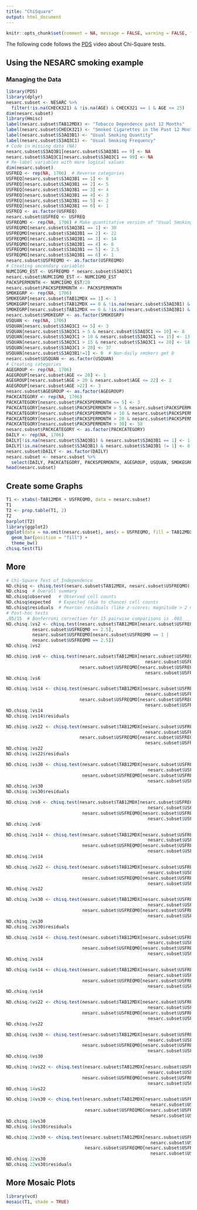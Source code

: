 ```yaml
---
title: "ChiSquare"
output: html_document
---
```



```r
knitr::opts_chunk$set(comment = NA, message = FALSE, warning = FALSE, fig.align = "center")
```

The following code follows the [PDS](https://www.youtube.com/watch?v=eLAFK_XovnE&index=57&list=PLDEF0B9CBD27AD37E) video about Chi-Square tests.

## Using the NESARC smoking example

### Managing the Data

```r
library(PDS)
library(dplyr)
nesarc.subset <- NESARC %>% 
  filter(!is.na(CHECK321) & !is.na(AGE) & CHECK321 == 1 & AGE <= 25)
dim(nesarc.subset)
library(Hmisc)
label(nesarc.subset$TAB12MDX) <- "Tobacco Dependence past 12 Months"
label(nesarc.subset$CHECK321) <- "Smoked Cigarettes in the Past 12 Months"
label(nesarc.subset$S3AQ3B1) <- "Usual Smoking Quantity"
label(nesarc.subset$S3AQ3C1) <- "Usual Smoking Frequency"
# Code in missing data (NA)
nesarc.subset$S3AQ3B1[nesarc.subset$S3AQ3B1 == 9] <- NA
nesarc.subset$S3AQ3C1[nesarc.subset$S3AQ3C1 == 99] <- NA
# Re-label variables with more logical values
dim(nesarc.subset)
USFREQ <- rep(NA, 1706)  # Reverse categories
USFREQ[nesarc.subset$S3AQ3B1 == 1] <- 6
USFREQ[nesarc.subset$S3AQ3B1 == 2] <- 5
USFREQ[nesarc.subset$S3AQ3B1 == 3] <- 4
USFREQ[nesarc.subset$S3AQ3B1 == 4] <- 3
USFREQ[nesarc.subset$S3AQ3B1 == 5] <- 2
USFREQ[nesarc.subset$S3AQ3B1 == 6] <- 1
USFREQ <- as.factor(USFREQ)
nesarc.subset$USFREQ <- USFREQ
USFREQMO <- rep(NA, 1706) # Make quantitative version of "Usual Smoking Frequency"
USFREQMO[nesarc.subset$S3AQ3B1 == 1] <- 30
USFREQMO[nesarc.subset$S3AQ3B1 == 2] <- 22
USFREQMO[nesarc.subset$S3AQ3B1 == 3] <- 14
USFREQMO[nesarc.subset$S3AQ3B1 == 4] <- 6
USFREQMO[nesarc.subset$S3AQ3B1 == 5] <- 2.5
USFREQMO[nesarc.subset$S3AQ3B1 == 6] <- 1
nesarc.subset$USFREQMO <- as.factor(USFREQMO)
# Creating secondary variables
NUMCIGMO_EST <- USFREQMO * nesarc.subset$S3AQ3C1
nesarc.subset$NUMCIGMO_EST <- NUMCIGMO_EST
PACKSPERMONTH <- NUMCIGMO_EST/20
nesarc.subset$PACKSPERMONTH <- PACKSPERMONTH
SMOKEGRP <- rep(NA, 1706)
SMOKEGRP[nesarc.subset$TAB12MDX == 1] <- 1
SMOKEGRP[nesarc.subset$TAB12MDX == 0 & !is.na(nesarc.subset$S3AQ3B1) & nesarc.subset$S3AQ3B1 == 1] <- 2
SMOKEGRP[nesarc.subset$TAB12MDX == 0 & !is.na(nesarc.subset$S3AQ3B1) & nesarc.subset$S3AQ3B1 != 1] <- 3
nesarc.subset$SMOKEGRP <- as.factor(SMOKEGRP)
USQUAN <- rep(NA, 1706)
USQUAN[nesarc.subset$S3AQ3C1 <= 5] <- 3
USQUAN[nesarc.subset$S3AQ3C1 > 5 & nesarc.subset$S3AQ3C1 <= 10] <- 8
USQUAN[nesarc.subset$S3AQ3C1 > 10 & nesarc.subset$S3AQ3C1 <= 15] <- 13
USQUAN[nesarc.subset$S3AQ3C1 > 15 & nesarc.subset$S3AQ3C1 <= 20] <- 18
USQUAN[nesarc.subset$S3AQ3C1 > 20] <- 37
USQUAN[nesarc.subset$S3AQ3B1!=1] <- 0  # Non-daily smokers get 0
nesarc.subset$USQUAN <- as.factor(USQUAN)
# Creating categories
AGEGROUP <- rep(NA, 1706)
AGEGROUP[nesarc.subset$AGE <= 20] <- 1
AGEGROUP[nesarc.subset$AGE > 20 & nesarc.subset$AGE <= 22] <- 2
AGEGROUP[nesarc.subset$AGE >22] <- 3
nesarc.subset$AGEGROUP <- as.factor(AGEGROUP)
PACKCATEGORY <- rep(NA, 1706)
PACKCATEGORY[nesarc.subset$PACKSPERMONTH <= 5] <- 3
PACKCATEGORY[nesarc.subset$PACKSPERMONTH > 5 & nesarc.subset$PACKSPERMONTH <= 10] <- 7
PACKCATEGORY[nesarc.subset$PACKSPERMONTH > 10 & nesarc.subset$PACKSPERMONTH <= 20] <- 15
PACKCATEGORY[nesarc.subset$PACKSPERMONTH > 20 & nesarc.subset$PACKSPERMONTH <= 30] <- 25
PACKCATEGORY[nesarc.subset$PACKSPERMONTH > 30] <- 58
nesarc.subset$PACKCATEGORY <- as.factor(PACKCATEGORY)
DAILY <- rep(NA, 1706)
DAILY[!is.na(nesarc.subset$S3AQ3B1) & nesarc.subset$S3AQ3B1 == 1] <- 1
DAILY[!is.na(nesarc.subset$S3AQ3B1) & nesarc.subset$S3AQ3B1 != 1] <- 0
nesarc.subset$DAILY <- as.factor(DAILY)
nesarc.subset <- nesarc.subset %>% 
  select(DAILY, PACKCATEGORY, PACKSPERMONTH, AGEGROUP, USQUAN, SMOKEGRP, PACKSPERMONTH, NUMCIGMO_EST, USFREQMO, USFREQ, TAB12MDX)
head(nesarc.subset)
```

## Create some Graphs

```r
T1 <- xtabs(~TAB12MDX + USFREQMO, data = nesarc.subset)
T1
T2 <- prop.table(T1, 2)
T2
barplot(T2)
library(ggplot2)
ggplot(data = na.omit(nesarc.subset), aes(x = USFREQMO, fill = TAB12MDX)) + 
  geom_bar(position = "fill") + 
  theme_bw()
chisq.test(T1)
```

## More

```r
# Chi-Square Test of Independence
ND.chisq <- chisq.test(nesarc.subset$TAB12MDX, nesarc.subset$USFREQMO)
ND.chisq  # Overall summary
ND.chisq$observed   # Observed cell counts
ND.chisq$expected   # Expected (due to chance) cell counts
ND.chisq$residuals  # Pearson residuals (like z-scores; magnitude > 2 means a cell has a higher/lower cell count than is expected by chance)
# Post-hoc tests
.05/15  # Bonferroni correction for 15 pairwise comparisons is .003
ND.chisq.1vs2 <- chisq.test(nesarc.subset$TAB12MDX[nesarc.subset$USFREQMO == 1 | 
          nesarc.subset$USFREQMO == 2.5], 
          nesarc.subset$USFREQMO[nesarc.subset$USFREQMO == 1 | 
          nesarc.subset$USFREQMO == 2.5])
ND.chisq.1vs2

ND.chisq.1vs6 <- chisq.test(nesarc.subset$TAB12MDX[nesarc.subset$USFREQMO == 1 | 
                                                     nesarc.subset$USFREQMO == 6], 
                            nesarc.subset$USFREQMO[nesarc.subset$USFREQMO == 1 | 
                                                     nesarc.subset$USFREQMO == 6])
ND.chisq.1vs6

ND.chisq.1vs14 <- chisq.test(nesarc.subset$TAB12MDX[nesarc.subset$USFREQMO == 1 | 
                                                     nesarc.subset$USFREQMO == 14], 
                            nesarc.subset$USFREQMO[nesarc.subset$USFREQMO == 1 | 
                                                     nesarc.subset$USFREQMO == 14])
ND.chisq.1vs14
ND.chisq.1vs14$residuals

ND.chisq.1vs22 <- chisq.test(nesarc.subset$TAB12MDX[nesarc.subset$USFREQMO == 1 | 
                                                     nesarc.subset$USFREQMO == 22], 
                            nesarc.subset$USFREQMO[nesarc.subset$USFREQMO == 1 | 
                                                     nesarc.subset$USFREQMO == 22])
ND.chisq.1vs22
ND.chisq.1vs22$residuals

ND.chisq.1vs30 <- chisq.test(nesarc.subset$TAB12MDX[nesarc.subset$USFREQMO == 1 | 
                                                      nesarc.subset$USFREQMO == 30], 
                             nesarc.subset$USFREQMO[nesarc.subset$USFREQMO == 1 | 
                                                      nesarc.subset$USFREQMO == 30])
ND.chisq.1vs30
ND.chisq.1vs30$residuals

ND.chisq.2vs6 <- chisq.test(nesarc.subset$TAB12MDX[nesarc.subset$USFREQMO == 2.5 | 
                                                      nesarc.subset$USFREQMO == 6], 
                             nesarc.subset$USFREQMO[nesarc.subset$USFREQMO == 2.5 | 
                                                      nesarc.subset$USFREQMO == 6])
ND.chisq.2vs6

ND.chisq.2vs14 <- chisq.test(nesarc.subset$TAB12MDX[nesarc.subset$USFREQMO == 2.5 | 
                                                      nesarc.subset$USFREQMO == 14], 
                             nesarc.subset$USFREQMO[nesarc.subset$USFREQMO == 2.5 | 
                                                      nesarc.subset$USFREQMO == 14])
ND.chisq.2vs14

ND.chisq.2vs22 <- chisq.test(nesarc.subset$TAB12MDX[nesarc.subset$USFREQMO == 2.5 | 
                                                      nesarc.subset$USFREQMO == 22], 
                             nesarc.subset$USFREQMO[nesarc.subset$USFREQMO == 2.5 | 
                                                      nesarc.subset$USFREQMO == 22])
ND.chisq.2vs22

ND.chisq.2vs30 <- chisq.test(nesarc.subset$TAB12MDX[nesarc.subset$USFREQMO == 2.5 | 
                                                      nesarc.subset$USFREQMO == 30], 
                             nesarc.subset$USFREQMO[nesarc.subset$USFREQMO == 2.5 | 
                                                      nesarc.subset$USFREQMO == 30])
ND.chisq.2vs30
ND.chisq.2vs30$residuals

ND.chisq.2vs14 <- chisq.test(nesarc.subset$TAB12MDX[nesarc.subset$USFREQMO == 2.5 | 
                                                      nesarc.subset$USFREQMO == 14], 
                             nesarc.subset$USFREQMO[nesarc.subset$USFREQMO == 2.5 | 
                                                      nesarc.subset$USFREQMO == 14])
ND.chisq.2vs14

ND.chisq.6vs14 <- chisq.test(nesarc.subset$TAB12MDX[nesarc.subset$USFREQMO == 6 | 
                                                      nesarc.subset$USFREQMO == 14], 
                             nesarc.subset$USFREQMO[nesarc.subset$USFREQMO == 6 | 
                                                      nesarc.subset$USFREQMO == 14])
ND.chisq.6vs14

ND.chisq.6vs22 <- chisq.test(nesarc.subset$TAB12MDX[nesarc.subset$USFREQMO == 6 | 
                                                      nesarc.subset$USFREQMO == 22], 
                             nesarc.subset$USFREQMO[nesarc.subset$USFREQMO == 6 | 
                                                      nesarc.subset$USFREQMO == 22])
ND.chisq.6vs22

ND.chisq.6vs30 <- chisq.test(nesarc.subset$TAB12MDX[nesarc.subset$USFREQMO == 6 | 
                                                      nesarc.subset$USFREQMO == 30], 
                             nesarc.subset$USFREQMO[nesarc.subset$USFREQMO == 6 | 
                                                      nesarc.subset$USFREQMO == 30])
ND.chisq.6vs30

ND.chisq.14vs22 <- chisq.test(nesarc.subset$TAB12MDX[nesarc.subset$USFREQMO == 14 | 
                                                      nesarc.subset$USFREQMO == 22], 
                             nesarc.subset$USFREQMO[nesarc.subset$USFREQMO == 14 | 
                                                      nesarc.subset$USFREQMO == 22])
ND.chisq.14vs22

ND.chisq.14vs30 <- chisq.test(nesarc.subset$TAB12MDX[nesarc.subset$USFREQMO == 14 | 
                                                       nesarc.subset$USFREQMO == 30], 
                              nesarc.subset$USFREQMO[nesarc.subset$USFREQMO == 14 | 
                                                       nesarc.subset$USFREQMO == 30])
ND.chisq.14vs30
ND.chisq.14vs30$residuals

ND.chisq.22vs30 <- chisq.test(nesarc.subset$TAB12MDX[nesarc.subset$USFREQMO == 22 | 
                                                       nesarc.subset$USFREQMO == 30], 
                              nesarc.subset$USFREQMO[nesarc.subset$USFREQMO == 22 | 
                                                       nesarc.subset$USFREQMO == 30])
ND.chisq.22vs30
ND.chisq.22vs30$residuals
```

## More Mosaic Plots

```r
library(vcd)
mosaic(T1, shade = TRUE)
```